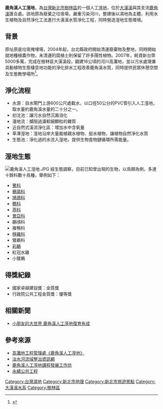 {{Coord|24.972775|121.4204043|type:river_region:TW_source:GoogleMaps|display=title}}
'''鹿角溪人工溼地'''，為[[台灣|台灣]][[新北市|新北市]][[樹林區|樹林區]]的一個人工[[溼地|溼地]]，位於[[大漢溪|大漢溪]]與其支流[[鹿角溪|鹿角溪]]匯合處。該地原為廢棄之垃圾場，嚴重污染河川，整建後以濕地為主體，利用水生植物及自然淨化工法進行大漢溪水質淨化工程，同時營造溼地生態環境。

== 背景 ==
原址原是垃圾掩埋場，2004年起，台北縣政府開始清運廢棄物及整地，同時開始就地種植農作物，未清運的腐植土則保留了許多陽性植物。2007年，耗資新台幣5000多萬，完成在樹林區大漢溪段，闢建16公頃的河川高灘地，並以污水處理兼具動植物生態棲息地功能的淨化排水工程改善鹿角溪水質，同時提供民眾休憩空間及生態教學場所<ref>{{Cite book|title=寻找地景 地域性文化景观设计实践 REGIONAL CULTURE LANDSCAPE|last=凤凰空间·天津编|first=|publisher=南京：江苏科学技术出版社|year=2016.05|isbn=978-7-5537-6169-5|location=|pages=70-71}}</ref>。

== 淨化流程 ==
*水源：自水閘門上游600公尺處截水，以口徑50公分的PVC管引入人工溼地，取水量約鹿角溪水量的二十分之一。
*初沈池：讓污水自然沉澱消化
*漫地流：攔阻過濾較細顆粒的雜質
*近自然式溪流淨化區：增加水中含氧量
*草澤溼地：溼地沿岸大量裁植親水植物、挺水植物，讓植物自然淨化水質
*生態池：淨化過的水流入溼地，提供生物食物鏈循環所需能量。

== 溼地生態 ==
[[File:鹿角溪人工溼地.JPG|thumb]]
經生態調察，目前已知曾出現的生物，以鳥類為例，多達十餘科數十鳥種，舉例如下：
*[[鷺科|鷺科]]
*[[鶺鴒科|鶺鴒科]]
*[[鳩鴿科|鳩鴿科]]
*[[鵯科|鵯科]]
*[[燕科|燕科]]
*[[鶯亞科|鶯亞科]]
*鷸鴴科
*雁鴨科
*[[秧雞科|秧雞科]]
*鷿鵜科
*[[彩鷸|彩鷸]]
*紅冠水雞
*小鷿鵜

== 得獎紀錄 ==
*國家卓越建設獎：金質獎
*行政院公共工程金質獎：優等獎

== 相關新聞 ==
*[http://www.tpc.gov.tw/web/News?command=showDetail&postId=186626 小朋友的大世界 鹿角溪人工溼地復育有成]{{dead link|date=2018年5月 |bot=InternetArchiveBot |fix-attempted=yes }}

== 參考來源 ==
{{reflist}}
*[http://www.hrcm.ntpc.gov.tw/Home/Page?page_id=417 高灘地工程管理處《鹿角溪人工溼地》]{{Wayback|url=http://www.hrcm.ntpc.gov.tw/Home/Page?page_id=417 |date=20180907150441 }}
*[https://web.archive.org/web/20140521032818/http://ivy2.epa.gov.tw/TamShuiRiver/2_3_6.htm 淡水河流域整治資訊網]
*[http://deerwetland.tw.class.urlifelinks.com/ 鹿角溪人工溼地課程發展工作坊]{{Wayback|url=http://deerwetland.tw.class.urlifelinks.com/ |date=20091212062237 }}
*[http://eem.pcc.gov.tw/eem/?q=node/31045 永續公共工程]{{dead link|date=2018年5月 |bot=InternetArchiveBot |fix-attempted=yes }}

[[Category:台灣濕地|Category:台灣濕地]]
[[Category:新北市地理|Category:新北市地理]]
[[Category:新北市旅遊景點|Category:新北市旅遊景點]]
[[Category:大漢溪水系|Category:大漢溪水系]]
[[Category:樹林區|Category:樹林區]]